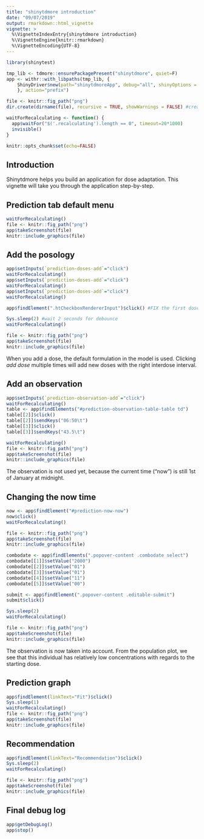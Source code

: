 ```yaml
---
title: "shinytdmore introduction"
date: "09/07/2019"
output: rmarkdown::html_vignette
vignette: >
  %\VignetteIndexEntry{shinytdmore introduction}
  %\VignetteEngine{knitr::rmarkdown}
  %\VignetteEncoding{UTF-8}
---
```

```r
library(shinytest)

tmp_lib <- tdmore::ensurePackagePresent("shinytdmore", quiet=F)
app <- withr::with_libpaths(tmp_lib, {
    ShinyDriver$new(path="shinytdmoreApp", debug="all", shinyOptions = list(test.mode=TRUE), loadTimeout=30*1000)
    }, action="prefix")

file <- knitr::fig_path("png")
dir.create(dirname(file), recursive = TRUE, showWarnings = FALSE) #create dir if not exists yet

waitForRecalculating <- function() {
  app$waitFor("$('.recalculating').length == 0", timeout=20*1000)
  invisible()
}

knitr::opts_chunk$set(echo=FALSE)
```

## Introduction
Shinytdmore helps you build an application for dose adaptation. This vignette will take you through the application step-by-step.

## Prediction tab default menu
```r
waitForRecalculating()
file <- knitr::fig_path("png")
app$takeScreenshot(file)
knitr::include_graphics(file)
```


## Add the posology
```r
app$setInputs(`prediction-doses-add`="click")
waitForRecalculating()
app$setInputs(`prediction-doses-add`="click")
waitForRecalculating()
app$setInputs(`prediction-doses-add`="click")
waitForRecalculating()

app$findElement(".htCheckboxRendererInput")$click() #FIX the first dose

Sys.sleep(2) #wait 2 seconds for debounce
waitForRecalculating()

file <- knitr::fig_path("png")
app$takeScreenshot(file)
knitr::include_graphics(file)
```
When you add a dose, the default formulation in the model is used. Clicking *add dose* multiple times will add new doses with the right interdose interval.

## Add an observation
```r
app$setInputs(`prediction-observation-add`="click")
waitForRecalculating()
table <- app$findElements("#prediction-observation-table-table td")
table[[2]]$click()
table[[2]]$sendKeys("06:50\t")
table[[3]]$click()
table[[3]]$sendKeys("43.5\t")

waitForRecalculating()
file <- knitr::fig_path("png")
app$takeScreenshot(file)
knitr::include_graphics(file)
```

The observation is not used yet, because the current time ("now") is still 1st of January at midnight.

## Changing the now time
```r
now <- app$findElement("#prediction-now-now")
now$click()
waitForRecalculating()

file <- knitr::fig_path("png")
app$takeScreenshot(file)
knitr::include_graphics(file)

combodate <- app$findElements(".popover-content .combodate select")
combodate[[1]]$setValue("2000")
combodate[[2]]$setValue("01")
combodate[[3]]$setValue("01")
combodate[[4]]$setValue("11")
combodate[[5]]$setValue("00")

submit <- app$findElement(".popover-content .editable-submit")
submit$click()

Sys.sleep(2)
waitForRecalculating()

file <- knitr::fig_path("png")
app$takeScreenshot(file)
knitr::include_graphics(file)
```

The observation is now taken into account. From the population plot, we see that this individual has relatively low concentrations with regards to the starting dose.

## Prediction graph
```r
app$findElement(linkText="Fit")$click()
Sys.sleep(1)
waitForRecalculating()
file <- knitr::fig_path("png")
app$takeScreenshot(file)
knitr::include_graphics(file)
```

## Recommendation
```r
app$findElement(linkText="Recommendation")$click()
Sys.sleep(2)
waitForRecalculating()

file <- knitr::fig_path("png")
app$takeScreenshot(file)
knitr::include_graphics(file)
```


## Final debug log
```r
app$getDebugLog()
app$stop()
```